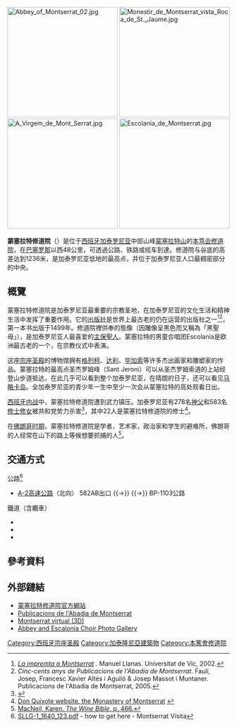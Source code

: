 {{expert}}
[[File:Abbey_of_Montserrat_02.jpg|250px]]
[[File:Monestir_de_Montserrat_vista_Roca_de_St._Jaume.jpg|250px]]
[[File:A_Virgem_de_Mont_Serrat.jpg|250px]]
[[File:Escolania_de_Montserrat.jpg|250px]]

'''蒙塞拉特修道院'''（{{lang-ca|'''Monestir de Montserrat'''}}）是位于[[西班牙|西班牙]][[加泰罗尼亚|加泰罗尼亚]]中部山峰[[蒙塞拉特山|蒙塞拉特山]]的[[本笃会|本笃会]][[修道院|修道院]]，在[[巴塞罗那|巴塞罗那]]以西48公里，可透過公路、铁路或缆车到達。修道院与谷底的高差达到1236米，是加泰罗尼亚低地的最高点，并位于加泰罗尼亚人口最稠密部分的中央。

== 概覽 ==
蒙塞拉特修道院是加泰罗尼亚最重要的宗教圣地，在加泰罗尼亚的文化生活和精神生活中发挥了重要作用。它的[[出版社|出版社]]是世界上最古老的仍在运营的出版社之一<ref>[http://www.uoc.edu/lletra/editorials/montserrat/index.html ''La impremta a Montserrat''] {{Wayback|url=http://www.uoc.edu/lletra/editorials/montserrat/index.html |date=20090502203402 }}. Manuel Llanas. Universitat de Vic, 2002.</ref><ref>''Cinc-cents anys de Publicacions de l'Abadia de Montserrat''. Faulí, Josep, Francesc Xavier Altés i Aguiló & Josep Massot i Muntaner. Publicacions de l'Abadia de Montserrat, 2005.</ref>，第一本书出版于1499年。修道院裡供奉的{{link-ca|蒙塞拉特聖母|Mare de Déu de Montserrat}}態像（因雕像呈黑色而又稱為「黑聖母」），是加泰罗尼亚人最喜爱的[[主保聖人|主保聖人]]。蒙塞拉特的男童合唱团Escolania是欧洲最古老的一个，在宗教仪式中表演。

这座[[宗座圣殿|宗座圣殿]]的博物馆拥有[[格列柯|格列柯]]、[[达利|达利]]、[[毕加索|毕加索]]等许多杰出画家和雕塑家的作品。蒙塞拉特的最高点圣杰罗姆峰（Sant Jeroni）可以从圣杰罗姆索道的上站经登山步道抵达，在此几乎可以看到整个加泰罗尼亚，在晴朗的日子，还可以看见[[马略卡岛|马略卡岛]]。全加泰罗尼亚的青少年一生中至少一次会从蒙塞拉特的高处观看日出。

[[西班牙内战|西班牙内战]]中，蒙塞拉特修道院遭到武力镇压。加泰罗尼亚有278名[[神父|神父]]和583名[[修士|修士]][[修女|修女]]被共和党势力杀害<ref>{{Cite web |url=http://www.arqbcn.org/en/history/history |title=Archdiocese of Barcelona website |accessdate=2012-02-18 |archive-date=2016-03-03 |archive-url=https://web.archive.org/web/20160303190335/http://www.arqbcn.org/en/history/history |dead-url=no }}</ref>，其中22人是蒙塞拉特修道院的修士<ref>[http://www.donquijote.org/culture/spain/cities/montserrat.asp Don Quixote website, the Monastery of Montserrat] {{webarchive|url=https://web.archive.org/web/20110726183710/http://www.donquijote.org/culture/spain/cities/montserrat.asp |date=2011-07-26 }}</ref>。

在[[佛朗哥时期|佛朗哥时期]]，蒙塞拉特修道院是学者，艺术家，政治家和学生的避难所，佛朗哥的人经常在山下的路上等候想要抓捕的人<ref>[http://books.google.com/books?id=6HHFAAAACAAJ&dq=wine+bible MacNeil, Karen. ''The Wine Bible'', p. 466.]</ref>。

== 交通方式 ==
;公路<ref>[http://estatics.montserrat.gnahs.com/docs/SLLG-1_1640_123.pdf SLLG-1_1640_123.pdf] {{Wayback|url=http://estatics.montserrat.gnahs.com/docs/SLLG-1_1640_123.pdf |date=20170312072955 }} - how to get here - Montserrat Visita</ref>
* [[A-2高速公路_(西班牙)|A-2高速公路]]（北向） 582AB出口 {{→}} {{link-ca|C-55|C-55|C-55公路}} {{→}} BP-1103公路

;鐵道（含纜車）
* {{link-en|蒙塞拉特齒軌鐵路|Montserrat Rack Railway}}
* {{link-en|蒙塞拉特空中纜車|Aeri de Montserrat}}
* {{link-en|聖窟纜索鐵路|Santa Cova Funicular}}

== 參考資料 ==
{{commons category|Monestir de Montserrat}}
{{reflist}}

== 外部鏈結 ==
*[http://www.abadiamontserrat.cat/ 蒙塞拉特修道院官方網站]{{ca icon}}{{es}}{{en}}
*[https://web.archive.org/web/20141209142723/http://www.pamsa.cat/ Publicacions de l'Abadia de Montserrat]
*[http://visita3d.com/vv/montserrat/index.php?ext=ing Montserrat virtual (3D)]
*[http://www.letsgo-europe.com/spain/barcelona/montserrat.html Abbey and Escalonia Choir Photo Gallery]
{{coord|41|35|35.54|N|1|50|13.70|E|region:ES-CT_type:landmark|display=title}}

{{Benedictine monasteries in Catalonia}}

[[Category:西班牙宗座圣殿|Category:西班牙宗座圣殿]]
[[Category:加泰隆尼亞建築物|Category:加泰隆尼亞建築物]]
[[Category:本篤會修道院|Category:本篤會修道院]]
